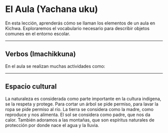 
# **El Aula (Yachana uku)**
En esta lección, aprenderás cómo se llaman los elementos de un aula en Kichwa. 
Exploraremos el vocabulario necesario para describir objetos comunes en el entorno escolar.

<ImageFlipContainer lecture="classroom" notTag='verb'/>
<hr />

## **Verbos (Imachikkuna)**
En el aula se realizan muchas actividades como:

<ImageFlipContainer lecture="classroom" tag='verb'/>

<hr />

## **Espacio cultural**
<ComicSpeechBubble text="" character = "humu" alignment="right" >
La naturaleza es considerada como parte 
importante en la cultura indígena, se la 
respeta y protege. Para cortar un árbol se 
pide permiso, para lavar la ropa se pide 
permiso al río. La tierra se considera como 
la madre, como reproduce y nos alimenta. 
El sol se considera como padre, que nos da 
calor. 
También adoramos a las montañas, que son 
espíritus naturales de protección  por donde 
nace el agua y la lluvia. 
</ComicSpeechBubble>

<Quiz lecture="classroom" />